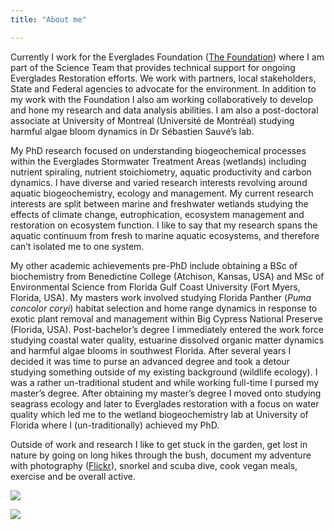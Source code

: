 ```yaml
---
title: "About me"

---
```

<div class = "row">
<div class = "col-md-6">
Currently I work for the Everglades Foundation ([The Foundation](https://www.evergladesfoundation.org/){target="_blank"}) where I am part of the Science Team that provides technical support for ongoing Everglades Restoration efforts. We work with partners, local stakeholders, State and Federal agencies to advocate for the environment. In addition to my work with the Foundation I also am working collaboratively to develop and hone my research and data analysis abilities. I am also a post-doctoral associate at University of Montreal (Université de Montréal) studying harmful algae bloom dynamics in Dr Sébastien Sauvé's lab. 

My PhD research focused on understanding biogeochemical processes within the Everglades Stormwater Treatment Areas (wetlands) including nutrient spiraling, nutrient stoichiometry, aquatic productivity and carbon dynamics. I have diverse and varied research interests revolving around aquatic biogeochemistry, ecology and management. My current research interests are split between marine and freshwater wetlands studying the effects of climate change, eutrophication, ecosystem management and restoration on ecosystem function. I like to say that my research spans the aquatic continuum from fresh to marine aquatic ecosystems, and therefore can't isolated me to one system. 

My other academic achievements pre-PhD include obtaining a BSc of biochemistry from Benedictine College (Atchison, Kansas, USA) and MSc of Environmental Science from Florida Gulf Coast University (Fort Myers, Florida, USA). My masters work involved studying Florida Panther (_Puma concolor coryi_) habitat selection and home range dynamics in response to exotic plant removal and management within Big Cypress National Preserve (Florida, USA). Post-bachelor’s degree I immediately entered the work force studying coastal water quality, estuarine dissolved organic matter dynamics and harmful algae blooms in southwest Florida. After several years I decided it was time to purse an advanced degree and took a detour studying something outside of my existing background (wildlife ecology). I was a rather un-traditional student and while working full-time I pursed my master’s degree. After obtaining my master’s degree I moved onto studying seagrass ecology and later to Everglades restoration with a focus on water quality which led me to the wetland biogeochemistry lab at University of Florida where I (un-traditionally) achieved my PhD. 

Outside of work and research I like to get stuck in the garden, get lost in nature by going on long hikes through the bush, document my adventure with photography ([Flickr](https://www.flickr.com/people/swampthingsjourney/){target="_blank"}), snorkel and scuba dive, cook vegan meals, exercise and be overall active. 

</div>

<div class = "col-md-6">

![ ](images/PJ_dogs.jpg)

![ ](images/Paul_Kara_wetland.JPG)


</div>